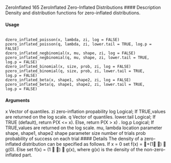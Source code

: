 
ZeroInflated 165
ZeroInflated Zero-Inflated Distributions
#### Description 
Density and distribution functions for zero-inflated distributions.

#### Usage
<pre><code>
dzero_inflated_poisson(x, lambda, zi, log = FALSE)
pzero_inflated_poisson(q, lambda, zi, lower.tail = TRUE, log.p = FALSE)
dzero_inflated_negbinomial(x, mu, shape, zi, log = FALSE)
pzero_inflated_negbinomial(q, mu, shape, zi, lower.tail = TRUE,
log.p = FALSE)
dzero_inflated_binomial(x, size, prob, zi, log = FALSE)
pzero_inflated_binomial(q, size, prob, zi, lower.tail = TRUE,
log.p = FALSE)
dzero_inflated_beta(x, shape1, shape2, zi, log = FALSE)
pzero_inflated_beta(q, shape1, shape2, zi, lower.tail = TRUE,
log.p = FALSE)
</code></pre>
#### Arguments

x Vector of quantiles.
zi zero-inflation propability
log Logical; If TRUE,values are returned on the log scale.
q Vector of quantiles.
lower.tail Logical; If TRUE (default), return P(X <= x). Else, return P(X > x) .
log.p Logical; If TRUE,values are returned on the log scale.
mu, lambda location parameter
shape, shape1, shape2
shape parameter
size number of trials
prob probability of success on each trial
#### Details
The density of a zero-inflated distribution can be specified as follows. If x = 0 set f(x) = +(1􀀀
)  g(0). Else set f(x) = (1 􀀀 )  g(x), where g(x) is the density of the non-zero-inflated part.
